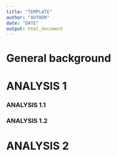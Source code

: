 ```yaml
---
title: "TEMPLATE"
author: "AUTHOR"
date: "DATE"
output: html_document
---
```


# General background

# ANALYSIS 1

### ANALYSIS 1.1

### ANALYSIS 1.2


# ANALYSIS 2
